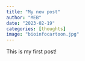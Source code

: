 ```yaml
---
title: "My new post"
author: "MEB"
date: "2023-02-19"
categories: [thoughts]
image: "bioinfocartoon.jpg"
---
```


This is my first post!
